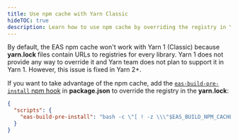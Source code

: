 ```yaml
---
title: Use npm cache with Yarn Classic
hideTOC: true
description: Learn how to use npm cache by overriding the registry in Yarn Classic.
---
```


By default, the EAS npm cache won't work with Yarn 1 (Classic) because **yarn.lock** files contain URLs to registries for every library. Yarn 1 does not provide any way to override it and Yarn team does not plan to support it in Yarn 1. However, this issue is fixed in Yarn 2+.

If you want to take advantage of the npm cache, add the [`eas-build-pre-install` npm hook](/build-reference/npm-hooks/) in **package.json** to override the registry in the **yarn.lock**:

```json package.json
{
  "scripts": {
    "eas-build-pre-install": "bash -c \"[ ! -z \\\"$EAS_BUILD_NPM_CACHE_URL\\\" ] && sed -i -e \\\"s#https://registry.yarnpkg.com#$EAS_BUILD_NPM_CACHE_URL#g\\\" yarn.lock\" || true"
  }
}
```

